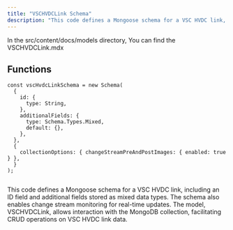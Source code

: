 ```yaml
---
title: "VSCHVDCLink Schema"
description: "This code defines a Mongoose schema for a VSC HVDC link, incorporating an ID field and mixed data type fields. It supports change stream monitoring for real-time updates and exports the VSCHVDCLink model for CRUD operations on MongoDB, handling VSC HVDC link data."
---
```



In the <Highlight>src/content/docs/models</Highlight> directory, You can find the <Highlight>VSCHVDCLink.mdx</Highlight>

## Functions

```tsx:vscHvdcLink
const vscHvdcLinkSchema = new Schema(
  {
    id: {
      type: String,
    },
    additionalFields: {
      type: Schema.Types.Mixed,
      default: {},
    },
  },
  {
    collectionOptions: { changeStreamPreAndPostImages: { enabled: true } },
  }
);


```
This code defines a Mongoose schema for a VSC HVDC link, including an ID field and additional fields stored as mixed data types. The schema also enables change stream monitoring for real-time updates. The model, VSCHVDCLink, allows interaction with the MongoDB collection, facilitating CRUD operations on VSC HVDC link data.